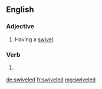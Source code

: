 ==English==

===Adjective===
{{head|en|adjective}}

# Having a [[swivel]].

===Verb===
{{head|en|verb form}}

# {{label|en|US}} {{en-past of|swivel}}

[[de:swiveled]]
[[fr:swiveled]]
[[mg:swiveled]]